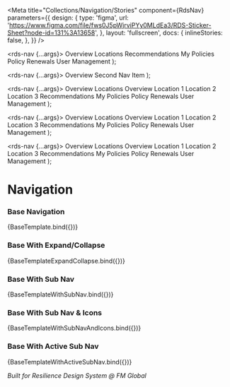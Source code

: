 
<Meta
  title="Collections/Navigation/Stories"
  component={RdsNav}
  parameters={{
    design: {
      type: 'figma',
      url: 'https://www.figma.com/file/fws0J5pWjrviPYy0MLdEa3/RDS-Sticker-Sheet?node-id=131%3A13658',
    },
    layout: 'fullscreen',
    docs: {
      inlineStories: false,
    },
  }}
/>

  <rds-nav {...args}>
    <rds-nav-item active href="#">
      <rds-hero-icon slot="icon" name="home" size="lg" />
      Overview
    </rds-nav-item>
    <rds-nav-item href="#">
      <rds-hero-icon slot="icon" name="location-marker" size="lg" />
      Locations
    </rds-nav-item>
    <rds-nav-item href="#">
      <rds-hero-icon slot="icon" name="menu-alt-4" size="lg" />
      Recommendations
    </rds-nav-item>
    <rds-nav-item href="#">
      <rds-hero-icon slot="icon" name="document" size="lg" />
      My Policies
    </rds-nav-item>
    <rds-nav-item href="#">
      <rds-hero-icon slot="icon" name="presentation-chart-line" size="lg" />
      Policy Renewals
    </rds-nav-item>
    <rds-nav-item slot="tools" href="#">
      <rds-hero-icon slot="icon" size="lg" name="users" />
      User Management
    </rds-nav-item>
  </rds-nav>
);

  <rds-nav {...args}>
    <rds-nav-item active href="#">
      <rds-hero-icon slot="icon" name="home" size="lg" />
      Overview
    </rds-nav-item>
    <rds-nav-item href="#">
      <rds-hero-icon slot="icon" name="location-marker" size="lg" />
      Second Nav Item
    </rds-nav-item>
  </rds-nav>
);

  <rds-nav {...args}>
    <rds-nav-item active href="#">
      Overview
    </rds-nav-item>
    <rds-nav-item>
      Locations
      <rds-nav-item href="#" slot="child">
        Overview
      </rds-nav-item>
      <rds-nav-item href="#" slot="child">
        Location 1
      </rds-nav-item>
      <rds-nav-item href="#" slot="child">
        Location 2
      </rds-nav-item>
      <rds-nav-item href="#" slot="child">
        Location 3
      </rds-nav-item>
    </rds-nav-item>
    <rds-nav-item href="#">Recommendations</rds-nav-item>
    <rds-nav-item href="#">My Policies</rds-nav-item>
    <rds-nav-item href="#">Policy Renewals</rds-nav-item>
    <rds-nav-item slot="tools" href="#">
      User Management
    </rds-nav-item>
  </rds-nav>
);

  <rds-nav {...args}>
    <rds-nav-item active href="#">
      <rds-hero-icon slot="icon" name="home" size="lg" />
      Overview
    </rds-nav-item>
    <rds-nav-item>
      <rds-hero-icon slot="icon" name="location-marker" size="lg" />
      Locations
      <rds-nav-item href="#" slot="child">
        Overview
      </rds-nav-item>
      <rds-nav-item href="#" slot="child">
        Location 1
      </rds-nav-item>
      <rds-nav-item href="#" slot="child">
        Location 2
      </rds-nav-item>
      <rds-nav-item href="#" slot="child">
        Location 3
      </rds-nav-item>
    </rds-nav-item>
    <rds-nav-item href="#">
      <rds-hero-icon slot="icon" name="menu-alt-4" size="lg" />
      Recommendations
    </rds-nav-item>
    <rds-nav-item href="#">
      <rds-hero-icon slot="icon" name="document" size="lg" />
      My Policies
    </rds-nav-item>
    <rds-nav-item href="#">
      <rds-hero-icon slot="icon" name="presentation-chart-line" size="lg" />
      Policy Renewals
    </rds-nav-item>
    <rds-nav-item slot="tools" href="#">
      <rds-hero-icon slot="icon" size="lg" name="users" />
      User Management
    </rds-nav-item>
  </rds-nav>
);

  <rds-nav {...args}>
    <rds-nav-item href="#">
      <rds-hero-icon slot="icon" name="home" size="lg" />
      Overview
    </rds-nav-item>
    <rds-nav-item active>
      <rds-hero-icon slot="icon" name="location-marker" size="lg" />
      Locations
      <rds-nav-item href="#" slot="child">
        Overview
      </rds-nav-item>
      <rds-nav-item href="#" slot="child">
        Location 1
      </rds-nav-item>
      <rds-nav-item href="#" slot="child">
        Location 2
      </rds-nav-item>
      <rds-nav-item href="#" slot="child">
        Location 3
      </rds-nav-item>
    </rds-nav-item>
    <rds-nav-item href="#">
      <rds-hero-icon slot="icon" name="menu-alt-4" size="lg" />
      Recommendations
    </rds-nav-item>
    <rds-nav-item href="#">
      <rds-hero-icon slot="icon" name="document" size="lg" />
      My Policies
    </rds-nav-item>
    <rds-nav-item href="#">
      <rds-hero-icon slot="icon" name="presentation-chart-line" size="lg" />
      Policy Renewals
    </rds-nav-item>
    <rds-nav-item slot="tools" href="#">
      <rds-hero-icon slot="icon" size="lg" name="users" />
      User Management
    </rds-nav-item>
  </rds-nav>
);

# Navigation

### Base Navigation

<Canvas>
  <Story
    name="Base"
    args={{
      type: 'base',
    }}
  >
    {BaseTemplate.bind({})}
  </Story>
</Canvas>

### Base With Expand/Collapse

<Canvas>
  <Story
    name="Base With Expand/Collapse"
    args={{
      type: 'base',
      expanded: false,
      collapsible: true,
    }}
  >
    {BaseTemplateExpandCollapse.bind({})}
  </Story>
</Canvas>

### Base With Sub Nav

<Canvas>
  <Story
    name="Base With Sub Nav"
    args={{
      type: 'base',
      expanded: true,
      collapsible: false,
    }}
  >
    {BaseTemplateWithSubNav.bind({})}
  </Story>
</Canvas>

### Base With Sub Nav & Icons

<Canvas>
  <Story
    name="Base With Sub Nav and Icons"
    args={{
      type: 'base',
      expanded: true,
      collapsible: false,
    }}
  >
    {BaseTemplateWithSubNavAndIcons.bind({})}
  </Story>
</Canvas>

### Base With Active Sub Nav

<Canvas>
  <Story
    name="Base With Active Sub Nav"
    args={{
      type: 'base',
      expanded: true,
      collapsible: false,
    }}
  >
    {BaseTemplateWithActiveSubNav.bind({})}
  </Story>
</Canvas>

_Built for Resilience Design System @ FM Global_
